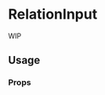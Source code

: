 <!--- RelationInput.stories.mdx --->


<Meta title="components/RelationInput" />

# RelationInput

WIP

## Usage

<Canvas>
  <Story name="base">
    <Box padding={8}>
      <RelationInput
        label="Relations"
        labelLoadMore="Load More"
        listHeight="200px"
        name="options"
        relations={{
          data: {
            pages: [
              {
                id: 1,
                href: '/',
                title: 'Relation 1',
              },
              {
                id: 2,
                href: '',
                title: 'Relation 2',
                isDraft: true,
              },
              {
                id: 3,
                href: '',
                title: 'Relation 3',
                isDraft: false,
              },
              {
                id: 4,
                href: '',
                title: 'Relation 4',
                isDraft: false,
              },
              {
                id: 5,
                href: '',
                title: 'Relation 5',
                isDraft: true,
              },
            ],
          },
          isLoading: false,
          isSuccess: true,
        }}
      />
    </Box>
  </Story>
</Canvas>

### Props

<ArgsTable of={RelationItem} />

